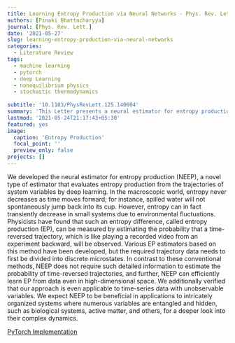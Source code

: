 ```yaml
---
title: Learning Entropy Production via Neural Networks - Phys. Rev. Lett. 2000
authors: [Pinaki Bhattacharyya]
journal: [Phys. Rev. Lett.]
date: '2021-05-27'
slug: learning-entropy-production-via-neural-networks
categories:
  - Literature Review
tags:
  - machine learning
  - pytorch
  - deep Learning
  - nonequilibrium physics
  - stochastic thermodynamics
  
subtitle: '10.1103/PhysRevLett.125.140604'
summary: 'This Letter presents a neural estimator for entropy production, or NEEP, that estimates entropy production (EP) from trajectories of relevant variables without detailed information on the system dynamics. For steady state, we rigorously prove that the estimator, which can be built up from different choices of deep neural networks, provides stochastic EP by optimizing the objective function proposed here. We verify the NEEP with the stochastic processes of the bead-spring and discrete flashing ratchet models, and also demonstrate that our method is applicable to high-dimensional data and can provide coarse-grained EP for Markov systems with unobservable states.'
lastmod: '2021-05-24T21:17:43+05:30'
featured: yes
image:
  caption: 'Entropy Production'
  focal_point: ''
  preview_only: false
projects: []
---
```


We developed the neural estimator for entropy production (NEEP), a novel type of estimator that evaluates entropy production from the trajectories of system variables by deep learning. In the macroscopic world, entropy never decreases as time moves forward; for instance, spilled water will not spontaneously jump back into its cup. However, entropy can in fact transiently decrease in small systems due to environmental fluctuations. Physicists have found that such an entropy difference, called entropy production (EP), can be measured by estimating the probability that a time-reversed trajectory, which is like playing a recorded video from an experiment backward, will be observed. Various EP estimators based on this method have been developed, but the required trajectory data needs to first be divided into discrete microstates. In contrast to these conventional methods, NEEP does not require such detailed information to estimate the probability of time-reversed trajectories, and further, NEEP can efficiently learn EP from data even in high-dimensional space. We additionally verified that our approach is even applicable to time-series data with unobservable variables. We expect NEEP to be beneficial in applications to intricately organized systems where numerous variables are entangled and hidden, such as biological systems, active matter, and others, for a deeper look into their complex dynamics.

[PyTorch Implementation](https://github.com/kdkyum/neep)
